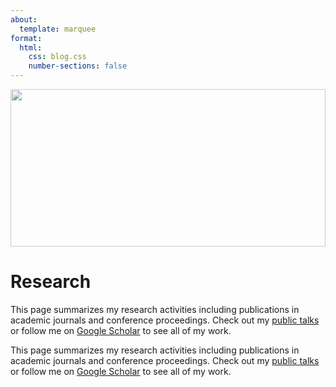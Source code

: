 ```yaml
---
about:
  template: marquee
format:
  html:
    css: blog.css
    number-sections: false
---
```

```{=html}
<div class="container">
  <div style="width:100%;height:0; padding-top:50%;position:relative;">
    <img src="img/reading.jpeg" style="width:100%; opacity:0.8; position:absolute; top:0; left:0">
  </div>  
  <div class="content">
    <h1>Research</h1>
    <p><span class="cover-desc" style="color:var(--page-desc-color)">This page summarizes my research activities including publications in academic journals and conference proceedings. Check out my <a href="http://kozodoi.me/talks">public talks</a> or follow me on <a href="https://scholar.google.com/citations?hl=en&amp;authuser=1&amp;user=58tMuD0AAAAJ">Google Scholar</a> to see all of my work.</span></p>
  </div>
</div>

<p><span class="page-desc">This page summarizes my research activities including publications in academic journals and conference proceedings. Check out my <a href="http://kozodoi.me/talks">public talks</a> or follow me on <a href="https://scholar.google.com/citations?hl=en&authuser=1&user=58tMuD0AAAAJ">Google Scholar</a> to see all of my work.</span></p>
```
<!--
listing:
  - id: articles
    contents: "publications/*.qmd"
    template: ./ejs/article.ejs
    categories: true
    sort:
      - "year desc"
      - "title"
    sort-ui: [title,author,publication,year]
    filter-ui: [title,author,publication,year]
    page-size: 10
    field-display-names: 
      publication: "Publication"
      year: "Year"
:::{#articles}
:::
-->